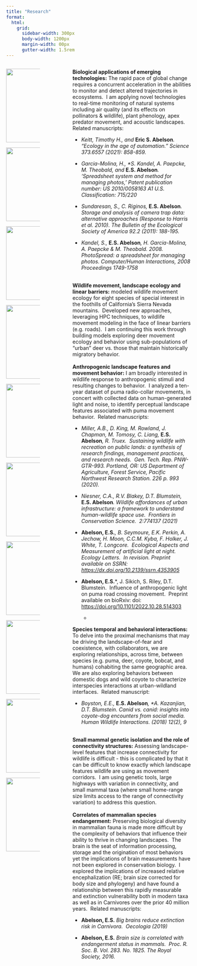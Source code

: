 ```yaml
---
title: "Research"
format:
  html: 
    grid:
      sidebar-width: 300px
      body-width: 1200px
      margin-width: 00px
      gutter-width: 1.5rem
---
```


:::::: columns
::: {.column width="20%"}
![](images/puma-427276-960-720-corrinast-pixabay-cc0_orig.jpg){fig-align="left" width="200px"}

![](images/robot.jpg){fig-align="left" width="200px"}

![](images/dear-1367217-960-720-pixabay-cc0_orig.jpg){fig-align="left" width="200px"}

![](images/cir_orig.jpg){fig-align="left" width="200px"}

![](images/ker_orig.jpg){fig-align="left" width="200px"}

![](images/lcp_orig.jpg){fig-align="left" width="200px"}

![](images/coyote-pixabay-cc0_orig.jpg){fig-align="left" width="200px"}

![](images/mouse-pexels-cc0_orig.jpg){fig-align="left" width="200px"}

![](images/dna-cc0_orig.jpg){fig-align="left" width="200px"}

![](images/skull-cc0_orig.jpg){fig-align="left" width="200px"}
:::

::: {.column width="10%"}
<!-- empty column to create gap -->
:::

::: {.column width="70%"}
**Biological applications of emerging technologies:** The rapid pace of global change requires a concurrent acceleration in the abilities to monitor and detect altered trajectories in ecosystems.  I am applying novel technologies to real-time monitoring of natural systems including air quality (and its effects on pollinators & wildlife), plant phenology, apex predator movement, and acoustic landscapes. Related manuscripts:

-   *Keitt, Timothy H., and* **Eric S. Abelson***. "Ecology in the age of automation." Science 373.6557 (2021): 858-859.*

-   *Garcia-Molina, H., \*S. Kandel, A. Paepcke, M. Theobald, and* **E.S. Abelson***. ‘Spreadsheet system and method for managing photos,’ Patent publication number: US 2010/0058163 A1 U.S. Classification: 715/220*

-   *Sundaresan, S., C. Riginos,* **E.S. Abelson***. Storage and analysis of camera trap data: alternative approaches (Response to Harris et al. 2010). The Bulletin of the Ecological Society of America 92.2 (2011): 188-195.*

-   *Kandel, S.,* **E.S. Abelson***, H. Garcia-Molina, A. Paepcke & M. Theobald. 2008. PhotoSpread: a spreadsheet for managing photos. Computer/Human Interactions, 2008 Proceedings 1749-1758*

**\
Wildlife movement, landscape ecology and linear barriers:** modeled wildlife movement ecology for eight species of special interest in the foothills of California's Sierra Nevada mountains.  Developed new approaches, leveraging HPC techniques, to wildlife movement modeling in the face of linear barriers (e.g. roads).  I am continuing this work through building models exploring deer movement ecology and behavior using sub-populations of "urban" deer vs. those that maintain historically migratory behavior. \
\
**Anthropogenic landscape features and movement behavior:** I am broadly interested in wildlife response to anthropogenic stimuli and resulting changes to behavior.  I analyzed a ten-year dataset of puma radio-collar movements, in concert with collected data on human-generated light and noise, to identify perceptual landscape features associated with puma movement behavior.  Related manuscripts:

-   *Miller, A.B., D. King, M. Rowland, J. Chapman, M. Tomosy, C. Liang,* **E.S. Abelson***, R. Truex.  Sustaining wildlife with recreation on public lands: a synthesis of research findings, management practices, and research needs.  Gen. Tech. Rep. PNW-GTR-993. Portland, OR: US Department of Agriculture, Forest Service, Pacific Northwest Research Station. 226 p. 993 (2020).*

-   *Niesner, C.A., R.V. Blakey, D.T. Blumstein,* **E.S. Abelson***. Wildlife affordances of urban infrastructure: a framework to understand human-wildlife space use.  Frontiers in Conservation Science.  2:774137 (2021)*

-   **Abelson, E.S.***, B. Seymoure, E.K. Perkin, A. Jechow, H. Moon, C.C.M. Kyba, F. Holker, J. White, T. Longcore.  Ecological Aspects and Measurement of artificial light at night.  Ecology Letters.  In revision. Preprint available on SSRN: <https://dx.doi.org/10.2139/ssrn.4353905>*

-   **Abelson, E.S.***, J. Sikich, S. Riley, D.T. Blumstein.  Influence of anthropogenic light on puma road crossing movement.  Preprint available on bioRxiv: doi: <https://doi.org/10.1101/2022.10.28.514303>\
    *

**Species temporal and behavioral interactions:** To delve into the proximal mechanisms that may be driving the landscape-of-fear and coexistence, with collaborators, we are exploring relationships, across time, between species (e.g. puma, deer, coyote, bobcat, and humans) cohabiting the same geographic area.  We are also exploring behaviors between domestic dogs and wild coyote to characterize interspecies interactions at urban-wildland interfaces.  Related manuscript:

-   *Boyston, E.E.,* **E.S. Abelson***, \*A. Kazanjian, D.T. Blumstein. Canid vs. canid: insights into coyote-dog encounters from social media.  Human Wildlife Interactions. (2018) 12(2), 9*

\
**Small mammal genetic isolation and the role of connectivity structures:** Assessing landscape-level features that increase connectivity for wildlife is difficult - this is complicated by that it can be difficult to know exactly which landscape features wildlife are using as movement corridors.  I am using genetic tools, large highways with variation in connectivity, and small mammal taxa (where small home-range size limits access to the range of connectivity variation) to address this question.    \
\
**Correlates of mammalian species endangerment:** Preserving biological diversity in mammalian fauna is made more difficult by the complexity of behaviors that influence their ability to thrive in changing landscapes.  The brain is the seat of information processing, storage and the origination of most behaviors yet the implications of brain measurements have not been explored in conservation biology.  I explored the implications of increased relative encephalization (RE; brain size corrected for body size and phylogeny) and have found a relationship between this rapidly measurable and extinction vulnerability both in modern taxa as well as in Carnivores over the prior 40 million years.  Related manuscripts:

-   **Abelson, E.S.** *Big brains reduce extinction risk in Carnivora.  Oecologia (2019)*

-   **Abelson, E.S.** *Brain size is correlated with endangerment status in mammals.  Proc. R. Soc. B. Vol. 283. No. 1825. The Royal Society, 2016.*
:::
::::::

